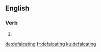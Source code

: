 
==English==

===Verb===
{{head|en|present participle}}

# {{present participle of|defalcate|lang=en|nocat=1}}

[[de:defalcating]]
[[fr:defalcating]]
[[ku:defalcating]]
